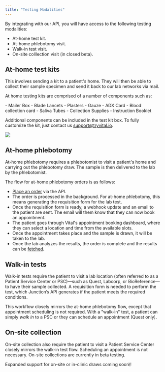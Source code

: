 ```yaml
---
title: "Testing Modalities"
---
```


By integrating with our API, you will have access to the following testing modalities:

- At-home test kit.
- At-home phlebotomy visit.
- Walk-in test visit.
- On-site colllection visit (in closed beta).

## At-home test kits

This involves sending a kit to a patient's home. They will then be able to collect their sample specimen and send it back to our lab networks via mail.

At home testing kits are comprised of a number of components such as:

<div className="flex flex-row">
<div>
- Mailer Box
- Blade Lancets
- Plasters
- Gauze
- ADX Card
- Blood collection card
- Saliva Tubes
- Collection Supplies
- Instruction Booklet

Additional components can be included in the test kit box. To fully customize the kit, just contact us [support@tryvital.io](mailto:support@tryvital.io).

</div>

<img
  src="/img/wyndly.png"
  className="w-1/2 h-1/2"
/>

</div>

## At-home phlebotomy

At-home phlebotomy requires a phlebotomist to visit a patient's home and carrying out the phlebotomy draw. The sample is then delivered to the lab by the phlebotomist.

The flow for at-home phlebotomy orders is as follows:

- [Place an order](/lab/overview/quickstart) via the API.
- The order is processed in the background. For at-home phlebotomy, this means generating the requisition form for the lab test.
- Once the requisition form is ready, a webhook update and an email to the patient are sent. The email will them know that they can now book an appointment.
- The patient goes through Vital's appointment booking dashboard, where they can select a location and time from the available slots.
- Once the appointment takes place and the sample is drawn, it will be taken to the lab.
- Once the lab analyzes the results, the order is complete and the results can be [fetched](/lab/results/result-formats).

## Walk-in tests

Walk-in tests require the patient to visit a lab location (often referred to as a Patient Service Center or PSC)—such as Quest, Labcorp, or BioReference—to have their sample collected. A requisition form is needed to perform the test, which Junction’s API generates if the patient meets the required conditions.

This workflow closely mirrors the at-home phlebotomy flow, except that appointment scheduling is not required. With a "walk-in" test, a patient can simply _walk in_ to a PSC or they can schedule an appointment (Quest only).

## On-site collection

On-site collection also require the patient to visit a Patient Service Center closely mirrors the walk-in test flow. Scheduling an appointment is not necessary. On-site collections are currently in beta testing.

<Info>
  Expanded support for on-site or in-clinic draws coming soon\!
</Info>